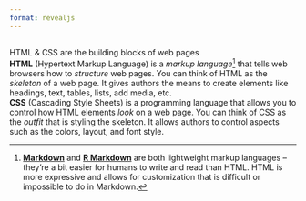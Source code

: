 ```yaml
---
format: revealjs
---
```


## {#building-blocks data-menu-title="HTML & CSS = building blocks"}

<div class = "slide-title">HTML & CSS are the building blocks of web pages</div>

<div class = "body-text topbr">**HTML** (Hypertext Markup Language) is a *markup language*[^1] that tells web browsers how to *structure* web pages. You can think of HTML as the *skeleton* of a web page. It gives authors the means to create elements like headings, text, tables, lists, add media, etc.</div>

<div class = "body-text">**CSS** (Cascading Style Sheets) is a programming language that allows you to control how HTML elements *look* on a web page. You can think of CSS as the *outfit* that is styling the skeleton. It allows authors to control aspects such as the colors, layout, and font style.</div>

[^1]: **[Markdown](https://www.markdownguide.org/)** and **[R Markdown](https://rmarkdown.rstudio.com/)** are both lightweight markup languages -- they're a bit easier for humans to write and read than HTML. HTML is more expressive and allows for customization that is difficult or impossible to do in Markdown.


 